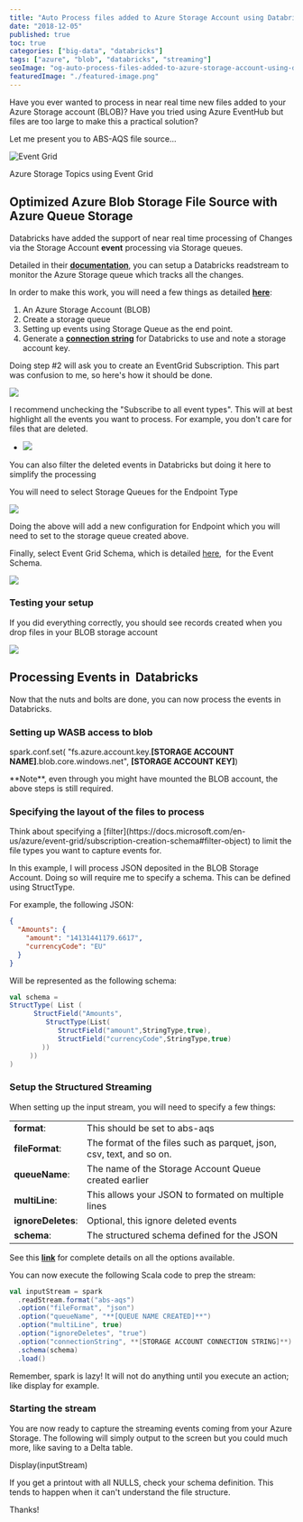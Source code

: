 ```yaml
---
title: "Auto Process files added to Azure Storage Account using Databricks"
date: "2018-12-05"
published: true
toc: true
categories: ["big-data", "databricks"]
tags: ["azure", "blob", "databricks", "streaming"]
seoImage: "og-auto-process-files-added-to-azure-storage-account-using-databricks.png"
featuredImage: "./featured-image.png"
---
```



Have you ever wanted to process in near real time new files added to your Azure Storage account (BLOB)? Have you tried using Azure EventHub but files are too large to make this a practical solution? 

Let me present you to ABS-AQS file source...

![Event Grid](images/event-grid-functional-model-1024x577.png)

Azure Storage Topics using Event Grid 

## Optimized Azure Blob Storage File Source with Azure Queue Storage

Databricks have added the support of near real time processing of Changes via the Storage Account **event** processing via Storage queues.

Detailed in their [**documentation**](https://docs.azuredatabricks.net/spark/latest/structured-streaming/aqs.html), you can setup a Databricks readstream to monitor the Azure Storage queue which tracks all the changes.

In order to make this work, you will need a few things as detailed [**here**](https://docs.microsoft.com/en-us/azure/storage/blobs/storage-blob-event-overview): 

1. An Azure Storage Account (BLOB)
2. Create a storage queue
3. Setting up events using Storage Queue as the end point.
4. Generate a [**connection string**](https://docs.microsoft.com/en-us/azure/storage/common/storage-account-manage) for Databricks to use and note a storage account key.

Doing step #2 will ask you to create an EventGrid Subscription. This part was confusion to me, so here's how it should be done.

![](images/EventGridSub.png)

I recommend unchecking the "Subscribe to all event types". This will at best highlight all the events you want to process. For example, you don't care for files that are deleted.

- ![](images/EventGridSub2.png)
    
<Callout>
You can also filter the deleted events in Databricks but doing it here to simplify the processing
</Callout>

You will need to select Storage Queues for the Endpoint Type

![](images/EventGridSub3.png)

Doing the above will add a new configuration for Endpoint which you will need to set to the storage queue created above.

Finally, select Event Grid Schema, which is detailed [here](https://docs.microsoft.com/en-us/azure/event-grid/event-schema),  for the Event Schema.

![](images/EventGridSub4png.png)

### Testing your setup

If you did everything correctly, you should see records created when you drop files in your BLOB storage account

![](images/EventGridSub5-1024x136.png)

## Processing Events in  Databricks

Now that the nuts and bolts are done, you can now process the events in Databricks.

### Setting up WASB access to blob

spark.conf.set( "fs.azure.account.key.**[STORAGE ACCOUNT NAME]**.blob.core.windows.net", **[STORAGE ACCOUNT KEY]**)

<Callout>
**Note**, even through you might have mounted the BLOB account, the above steps is still required.
</Callout>

### Specifying the layout of the files to process

<Callout>
Think about specifying a [filter](https://docs.microsoft.com/en-us/azure/event-grid/subscription-creation-schema#filter-object) to limit the file types you want to capture events for.
</Callout>

In this example, I will process JSON deposited in the BLOB Storage Account. Doing so will require me to specify a schema. This can be defined using StructType.

For example, the following JSON:

```` json
{
  "Amounts": {
    "amount": "14131441179.6617",
    "currencyCode": "EU"
  }
}
````

Will be represented as the following schema:

````Scala
val schema =   
StructType( List (  
      StructField("Amounts",  
         StructType(List(  
            StructField("amount",StringType,true),   
            StructField("currencyCode",StringType,true)  
        ))  
     ))  
)
````

### Setup the Structured Streaming 

When setting up the input stream, you will need to specify a few things:

<table><tbody><tr><td><strong>format</strong>:</td><td>This should be set to abs-aqs</td></tr><tr><td><strong>fileFormat</strong>:</td><td>The format of the files such as parquet, json, csv, text, and so on.</td></tr><tr><td><strong>queueName</strong>:</td><td>The name of the Storage Account Queue created earlier</td></tr><tr><td><strong>multiLine</strong>:</td><td>This allows your JSON to formated on multiple lines</td></tr><tr><td><strong>ignoreDeletes</strong>:</td><td>Optional, this ignore deleted events</td></tr><tr><td><strong>schema</strong>:</td><td>The structured schema defined for the JSON</td></tr></tbody></table>

See this [**link**](https://docs.azuredatabricks.net/spark/latest/structured-streaming/aqs.html#id3) for complete details on all the options available.

You can now execute the following Scala code to prep the stream:

````Scala
val inputStream = spark  
  .readStream.format("abs-aqs")  
  .option("fileFormat", "json")  
  .option("queueName", "**[QUEUE NAME CREATED]**")  
  .option("multiLine", true)   
  .option("ignoreDeletes", "true")  
  .option("connectionString", **[STORAGE ACCOUNT CONNECTION STRING]**)  
  .schema(schema)  
  .load()
````

<Callout>
Remember, spark is lazy! It will not do anything until you execute an action; like display for example.
</Callout>

### Starting the stream

You are now ready to capture the streaming events coming from your Azure Storage. The following will simply output to the screen but you could much more, like saving to a Delta table.

Display(inputStream)

  

<Callout>
If you get a printout with all NULLS, check your schema definition. This tends to happen when it can't understand the file structure.
</Callout>

Thanks!
